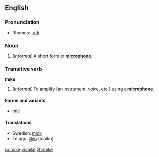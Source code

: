 {{see|Mike}}
{{rfc|Forms and variants unknown/invalid header}}
==English==

===Pronunciation===
*Rhymes: [[Rhymes:English:-aɪk|-aɪk]]

===Noun===
{{en-noun}}

# (''informal'') A short form of '''[[microphone]]'''.

===Transitive verb===
'''mike'''

# (''informal'') To amplify [an instrument, voice, etc.] using a '''[[microphone]]'''.

====Forms and variants====
*[[mic]]

====Translations====
*Swedish: [[mick]] {{c}}
*Telugu: [[మైకు]] (maiku)

[[ru:mike]]
[[vi:mike]]
[[zh:mike]]